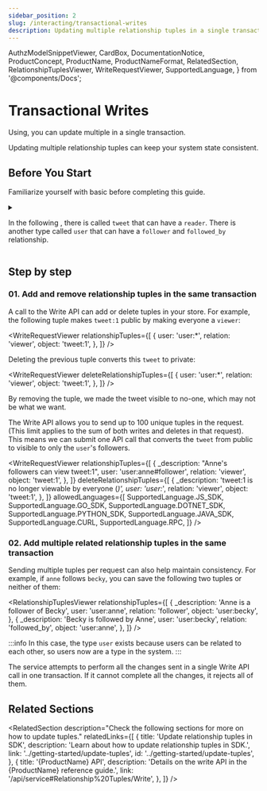 ```yaml
---
sidebar_position: 2
slug: /interacting/transactional-writes
description: Updating multiple relationship tuples in a single transaction
---
```


  AuthzModelSnippetViewer,
  CardBox,
  DocumentationNotice,
  ProductConcept,
  ProductName,
  ProductNameFormat,
  RelatedSection,
  RelationshipTuplesViewer,
  WriteRequestViewer,
  SupportedLanguage,
} from '@components/Docs';

# Transactional Writes

<DocumentationNotice />

Using<ProductName format={ProductNameFormat.ShortForm}/>, you can update multiple <ProductConcept section="what-is-a-relationship-tuple" linkName="relationship tuples" /> in a single transaction.

<CardBox title="When to use" appearance="filled">

Updating multiple relationship tuples can keep your system state consistent.

</CardBox>

## Before You Start

Familiarize yourself with basic <ProductConcept /> before completing this guide.

<details>
<summary>

In the following <ProductConcept section="what-is-an-authorization-model" linkName="authorization model" />, there is <ProductConcept section="what-is-a-type" linkName="type" /> called `tweet` that can have a `reader`. There is another type called `user` that can have a `follower` and `followed_by` relationship.

</summary>

<AuthzModelSnippetViewer
  configuration={{
    schema_version: '1.1',
    type_definitions: [
      {
        type: 'tweet',
        relations: {
          viewer: {
            this: {},
          },
        },
        metadata: {
          relations: {
            viewer: {
              directly_related_user_types: [
                { type: 'user' },
                { type: 'user', wildcard: {} },
                { type: 'user', relation: 'follower' },
              ],
            },
          },
        },
      },
      {
        type: 'user',
        relations: {
          follower: {
            this: {},
          },
          followed_by: {
            this: {},
          },
        },
        metadata: {
          relations: {
            follower: { directly_related_user_types: [{ type: 'user' }] },
            followed_by: { directly_related_user_types: [{ type: 'user' }] },
          },
        },
      },
    ],
  }}
/>

<hr />

In addition:

### Direct access

Creating an authorization model and a relationship tuple grants a user access to an object. To learn more, [read about Direct Access.](../modeling/direct-access.mdx)

### Modeling public access

The following example uses public access. To learn more, [read about Public Access.](../modeling/direct-access.mdx)

### <ProductName format={ProductNameFormat.ShortForm}/> concepts

- A <ProductConcept section="what-is-a-type" linkName="Type" />: a class of objects that have similar characteristics
- A <ProductConcept section="what-is-a-user" linkName="User" />: an entity in the system that can be related to an object
- A <ProductConcept section="what-is-a-relation" linkName="Relation" />: is a string defined in the type definition of an authorization model that defines the possibility of a relationship between an object of the same type as the type definition and a user in the system
- A <ProductConcept section="what-is-a-relation" linkName="Relation" />: a string defined in the type definition of an authorization model that defines the possibility of a relationship between an object of the same type as the type definition and a user in the system
- A <ProductConcept section="what-is-a-relationship-tuple" linkName="Relationship Tuple" />: a group stored in <ProductName format={ProductNameFormat.ShortForm}/> that consists of a user, a relation, and an object 

</details>

## Step by step

### 01. Add and remove relationship tuples in the same transaction

A call to the Write API can add or delete tuples in your store. For example, the following tuple makes `tweet:1` public by making everyone a `viewer`:

<WriteRequestViewer
  relationshipTuples={[
    {
      user: 'user:*',
      relation: 'viewer',
      object: 'tweet:1',
    },
  ]}
/>

Deleting the previous tuple converts this `tweet` to private:

<WriteRequestViewer
  deleteRelationshipTuples={[
    {
      user: 'user:*',
      relation: 'viewer',
      object: 'tweet:1',
    },
  ]}
/>

By removing the tuple, we made the tweet visible to no-one, which may not be what we want.

The Write API allows you to send up to 100 unique tuples in the request. (This limit applies to the sum of both writes and deletes in that request). This means we can submit one API call that converts the `tweet` from public to visible to only the `user`'s followers.

<WriteRequestViewer
  relationshipTuples={[
    {
      _description: "Anne's followers can view tweet:1",
      user: 'user:anne#follower',
      relation: 'viewer',
      object: 'tweet:1',
    },
  ]}
  deleteRelationshipTuples={[
    {
      _description: 'tweet:1 is no longer viewable by everyone (*)',
      user: 'user:*',
      relation: 'viewer',
      object: 'tweet:1',
    },
  ]}
  allowedLanguages={[
    SupportedLanguage.JS_SDK,
    SupportedLanguage.GO_SDK,
    SupportedLanguage.DOTNET_SDK,
    SupportedLanguage.PYTHON_SDK,
    SupportedLanguage.JAVA_SDK,
    SupportedLanguage.CURL,
    SupportedLanguage.RPC,
  ]}
/>

### 02. Add multiple related relationship tuples in the same transaction

Sending multiple tuples per request can also help maintain consistency. For example, if `anne` follows `becky`, you can save the following two tuples or neither of them:

<RelationshipTuplesViewer
  relationshipTuples={[
    {
      _description: 'Anne is a follower of Becky',
      user: 'user:anne',
      relation: 'follower',
      object: 'user:becky',
    },
    {
      _description: 'Becky is followed by Anne',
      user: 'user:becky',
      relation: 'followed_by',
      object: 'user:anne',
    },
  ]}
/>

:::info
In this case, the type `user` exists because users can be related to each other, so users now are a type in the system.
:::

The <ProductName format={ProductNameFormat.LongForm}/> service attempts to perform all the changes sent in a single Write API call in one transaction. If it cannot complete all the changes, it rejects all of them.

## Related Sections

<RelatedSection
  description="Check the following sections for more on how to update tuples."
  relatedLinks={[
    {
      title: 'Update relationship tuples in SDK',
      description: 'Learn about how to update relationship tuples in SDK.',
      link: '../getting-started/update-tuples',
      id: '../getting-started/update-tuples',
    },
    {
      title: '{ProductName} API',
      description: 'Details on the write API in the {ProductName} reference guide.',
      link: '/api/service#Relationship%20Tuples/Write',
    },
  ]}
/>
